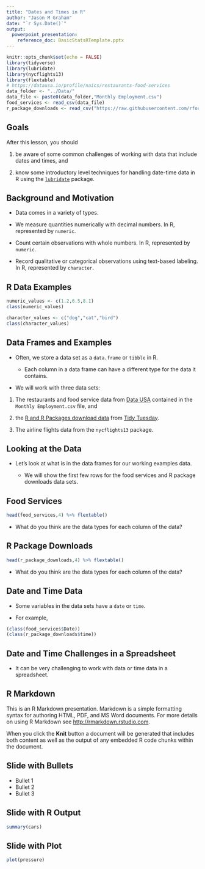 ```yaml
---
title: "Dates and Times in R"
author: "Jason M Graham"
date: "`r Sys.Date()`"
output: 
  powerpoint_presentation:
    reference_doc: BasicStatsRTemplate.pptx
---
```


```r
knitr::opts_chunk$set(echo = FALSE)
library(tidyverse)
library(lubridate)
library(nycflights13)
library(flextable)
# https://datausa.io/profile/naics/restaurants-food-services
data_folder <- "../Data/"
data_file <- paste0(data_folder,"Monthly Employment.csv")
food_services <- read_csv(data_file)
r_package_downloads <- read_csv("https://raw.githubusercontent.com/rfordatascience/tidytuesday/master/data/2018/2018-10-30/r-downloads.csv")
```

## Goals

After this lesson, you should

1) be aware of some common challenges of working with data that include dates and times, and

2) know some introductory level techniques for handling date-time data in R using the [`lubridate`](https://lubridate.tidyverse.org/) package.

## Background and Motivation 

* Data comes in a variety of types.

* We measure quantities numerically with decimal numbers. In R, represented by `numeric`.

* Count certain observations with whole numbers. In R, represented by `numeric`.

* Record qualitative or categorical observations using text-based labeling. In R, represented by `character`.

## R Data Examples

```r
numeric_values <- c(1.2,6.5,8.1)
class(numeric_values)
```

```r
character_values <- c("dog","cat","bird")
class(character_values)
```

## Data Frames and Examples

* Often, we store a data set as a `data.frame` or `tibble` in R.

  * Each column in a data frame can have a different type for the data it contains.
  
* We will work with three data sets:

1) The restaurants and food service data from [Data USA](https://datausa.io/) contained in the `Monthly Employment.csv` file, and

2) the [R and R Packages download data](https://github.com/rfordatascience/tidytuesday/tree/master/data/2018/2018-10-30) from [Tidy Tuesday](https://github.com/rfordatascience/tidytuesday).

3) The airline flights data from the `nycflights13` package. 

## Looking at the Data

* Let's look at what is in the data frames for our working examples data.

  * We will show the first few rows for the food services and R package downloads data sets. 
  
## Food Services

```r
head(food_services,4) %>% flextable()
```

* What do you think are the data types for each column of the data? 

## R Package Downloads

```r
head(r_package_downloads,4) %>% flextable()
```

* What do you think are the data types for each column of the data?

## Date and Time Data

* Some variables in the data sets have a `date` or `time`. 

* For example,

```r
(class(food_services$Date))
(class(r_package_downloads$time))
```

## Date and Time Challenges in a Spreadsheet

* It can be very challenging to work with data or time data in a spreadsheet.




## R Markdown

This is an R Markdown presentation. Markdown is a simple formatting syntax for authoring HTML, PDF, and MS Word documents. For more details on using R Markdown see <http://rmarkdown.rstudio.com>.

When you click the **Knit** button a document will be generated that includes both content as well as the output of any embedded R code chunks within the document.

## Slide with Bullets

- Bullet 1
- Bullet 2
- Bullet 3

## Slide with R Output

```r
summary(cars)
```

## Slide with Plot

```r
plot(pressure)
```

